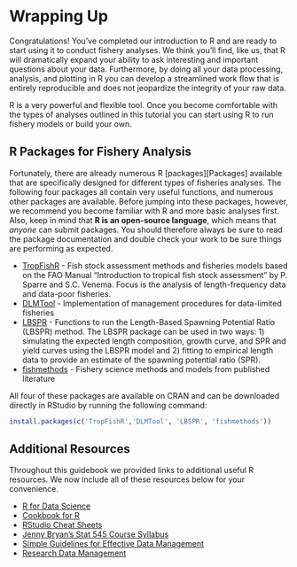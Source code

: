 # Wrapping Up

Congratulations! You've completed our introduction to R and are ready to start using it to conduct fishery analyses. We think you'll find, like us, that R will dramatically expand your ability to ask interesting and important questions about your data. Furthermore, by doing all your data processing, analysis, and plotting in R you can develop a streamlined work flow that is entirely reproducible and does not jeopardize the integrity of your raw data.  

R is a very powerful and flexible tool. Once you become comfortable with the types of analyses outlined in this tutorial you can start using R to run fishery models or build your own. 

## R Packages for Fishery Analysis
Fortunately, there are already numerous R [packages][Packages] available that are specifically designed for different types of fisheries analyses. The following four packages all contain very useful functions, and numerous other packages are available. Before jumping into these packages, however, we recommend you become familiar with R and more basic analyses first. Also, keep in mind that **R is an open-source language**, which means that *anyone* can submit packages. You should therefore always be sure to read the package documentation and double check your work to be sure things are performing as expected.

+ [TropFishR](https://cran.r-project.org/web/packages/TropFishR/vignettes/tutorial.html) - Fish stock assessment methods and fisheries models based on the FAO Manual "Introduction to tropical fish stock assessment" by P. Sparre and S.C. Venema. Focus is the analysis of length-frequency data and data-poor fisheries.
+ [DLMTool](http://www.datalimitedtoolkit.org) - Implementation of management procedures for data-limited fisheries
+ [LBSPR](https://cran.r-project.org/web/packages/LBSPR/vignettes/LBSPR.html) - Functions to run the Length-Based Spawning Potential Ratio (LBSPR) method. The LBSPR package can be used in two ways: 1) simulating the expected length composition, growth curve, and SPR and yield curves using the LBSPR model and 2) fitting to empirical length data to provide an estimate of the spawning potential ratio (SPR).
+ [fishmethods](https://www.rdocumentation.org/packages/fishmethods/versions/1.10-2) - Fishery science methods and models from published literature

All four of these packages are available on CRAN and can be downloaded directly in RStudio by running the following command:

```r
install.packages(c('TropFishR','DLMTool', 'LBSPR', 'fishmethods'))
```

## Additional Resources
Throughout this guidebook we provided links to additional useful R resources. We now include all of these resources below for your convenience. 

+ [R for Data Science](http://r4ds.had.co.nz/)
+ [Cookbook for R](http://www.cookbook-r.com)
+ [RStudio Cheat Sheets](https://www.rstudio.com/resources/cheatsheets/)
+ [Jenny Bryan's Stat 545 Course Syllabus](http://stat545.com/topics.html)
+ [Simple Guidelines for Effective Data Management](https://www.nceas.ucsb.edu/files/news/ESAdatamng09.pdf)
+ [Research Data Management](http://ucsd.libguides.com/c.php?g=90957&p=585435)